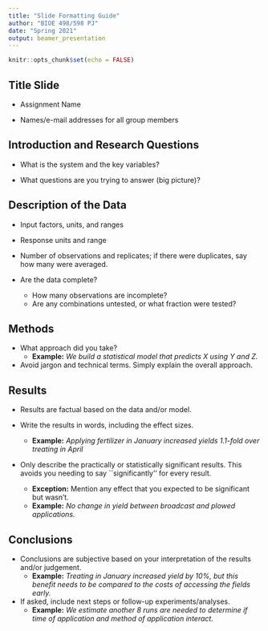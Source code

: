 ```yaml
---
title: "Slide Formatting Guide"
author: "BIOE 498/598 PJ"
date: "Spring 2021"
output: beamer_presentation
---
```


```r
knitr::opts_chunk$set(echo = FALSE)
```

## Title Slide

* Assignment Name

* Names/e-mail addresses for all group members

## Introduction and Research Questions

* What is the system and the key variables?

* What questions are you trying to answer (big picture)?

## Description of the Data

* Input factors, units, and ranges

* Response units and range

* Number of observations and replicates; if there were duplicates, say how many were averaged.

* Are the data complete?
  * How many observations are incomplete?
  * Are any combinations untested, or what fraction were tested?
  
## Methods

* What approach did you take?
  * **Example:** *We build a statistical model that predicts $X$ using $Y$ and $Z$.*

* Avoid jargon and technical terms. Simply explain the overall approach.

## Results

* Results are factual based on the data and/or model.

* Write the results in words, including the effect sizes.
  * **Example:** *Applying fertilizer in January increased yields 1.1-fold over treating in April*

* Only describe the practically or statistically significant results. This avoids you needing to say ``significantly'' for every result.
  * **Exception:** Mention any effect that you expected to be significant but wasn't.
  * **Example:** *No change in yield between broadcast and plowed applications.*

## Conclusions

* Conclusions are subjective based on your interpretation of the results and/or judgement.
  * **Example:** *Treating in January increased yield by 10\%, but this benefit needs to be compared to the costs of accessing the fields early.*

* If asked, include next steps or follow-up experiments/analyses.
  * **Example:** *We estimate another 8 runs are needed to determine if time of application and method of application interact.*
